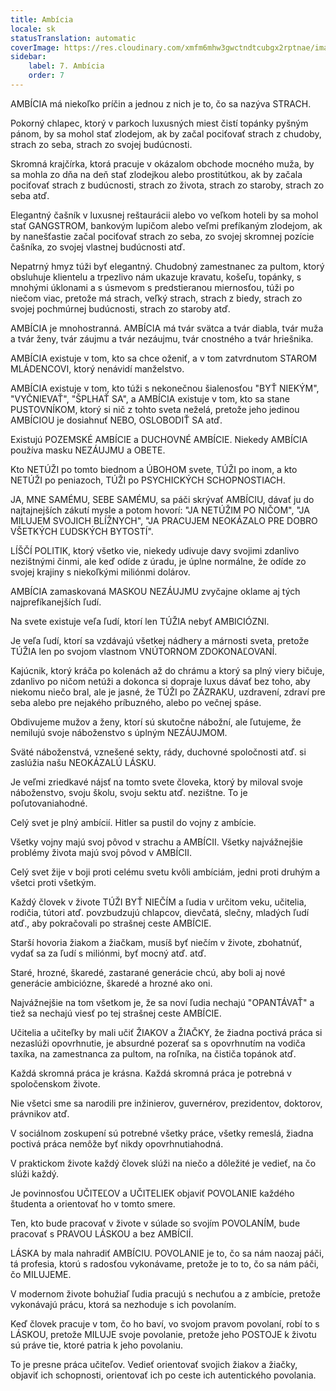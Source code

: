 ```yaml
---
title: Ambícia
locale: sk
statusTranslation: automatic
coverImage: https://res.cloudinary.com/xmfm6mhw3gwctndtcubgx2rptnae/image/upload/v1740337243/small_cover_educacion_fundamental_a051170f1c.webp
sidebar:
    label: 7. Ambícia
    order: 7
---
```

AMBÍCIA má niekoľko príčin a jednou z nich je to, čo sa nazýva STRACH.

Pokorný chlapec, ktorý v parkoch luxusných miest čistí topánky pyšným pánom, by sa mohol stať zlodejom, ak by začal pociťovať strach z chudoby, strach zo seba, strach zo svojej budúcnosti.

Skromná krajčírka, ktorá pracuje v okázalom obchode mocného muža, by sa mohla zo dňa na deň stať zlodejkou alebo prostitútkou, ak by začala pociťovať strach z budúcnosti, strach zo života, strach zo staroby, strach zo seba atď.

Elegantný čašník v luxusnej reštaurácii alebo vo veľkom hoteli by sa mohol stať GANGSTROM, bankovým lupičom alebo veľmi prefíkaným zlodejom, ak by nanešťastie začal pociťovať strach zo seba, zo svojej skromnej pozície čašníka, zo svojej vlastnej budúcnosti atď.

Nepatrný hmyz túži byť elegantný. Chudobný zamestnanec za pultom, ktorý obsluhuje klientelu a trpezlivo nám ukazuje kravatu, košeľu, topánky, s mnohými úklonami a s úsmevom s predstieranou miernosťou, túži po niečom viac, pretože má strach, veľký strach, strach z biedy, strach zo svojej pochmúrnej budúcnosti, strach zo staroby atď.

AMBÍCIA je mnohostranná. AMBÍCIA má tvár svätca a tvár diabla, tvár muža a tvár ženy, tvár záujmu a tvár nezáujmu, tvár cnostného a tvár hriešnika.

AMBÍCIA existuje v tom, kto sa chce oženiť, a v tom zatvrdnutom STAROM MLÁDENCOVI, ktorý nenávidí manželstvo.

AMBÍCIA existuje v tom, kto túži s nekonečnou šialenosťou "BYŤ NIEKÝM", "VYČNIEVAŤ", "ŠPLHAŤ SA", a AMBÍCIA existuje v tom, kto sa stane PUSTOVNÍKOM, ktorý si nič z tohto sveta neželá, pretože jeho jedinou AMBÍCIOU je dosiahnuť NEBO, OSLOBODIŤ SA atď.

Existujú POZEMSKÉ AMBÍCIE a DUCHOVNÉ AMBÍCIE. Niekedy AMBÍCIA používa masku NEZÁUJMU a OBETE.

Kto NETÚŽI po tomto biednom a ÚBOHOM svete, TÚŽI po inom, a kto NETÚŽI po peniazoch, TÚŽI po PSYCHICKÝCH SCHOPNOSTIACH.

JA, MNE SAMÉMU, SEBE SAMÉMU, sa páči skrývať AMBÍCIU, dávať ju do najtajnejších zákutí mysle a potom hovorí: "JA NETÚŽIM PO NIČOM", "JA MILUJEM SVOJICH BLÍŽNYCH", "JA PRACUJEM NEOKÁZALO PRE DOBRO VŠETKÝCH ĽUDSKÝCH BYTOSTÍ".

LÍŠČÍ POLITIK, ktorý všetko vie, niekedy udivuje davy svojimi zdanlivo nezištnými činmi, ale keď odíde z úradu, je úplne normálne, že odíde zo svojej krajiny s niekoľkými miliónmi dolárov.

AMBÍCIA zamaskovaná MASKOU NEZÁUJMU zvyčajne oklame aj tých najprefíkanejších ľudí.

Na svete existuje veľa ľudí, ktorí len TÚŽIA nebyť AMBICIÓZNI.

Je veľa ľudí, ktorí sa vzdávajú všetkej nádhery a márnosti sveta, pretože TÚŽIA len po svojom vlastnom VNÚTORNOM ZDOKONAĽOVANÍ.

Kajúcnik, ktorý kráča po kolenách až do chrámu a ktorý sa plný viery bičuje, zdanlivo po ničom netúži a dokonca si dopraje luxus dávať bez toho, aby niekomu niečo bral, ale je jasné, že TÚŽI po ZÁZRAKU, uzdravení, zdraví pre seba alebo pre nejakého príbuzného, alebo po večnej spáse.

Obdivujeme mužov a ženy, ktorí sú skutočne nábožní, ale ľutujeme, že nemilujú svoje náboženstvo s úplným NEZÁUJMOM.

Sväté náboženstvá, vznešené sekty, rády, duchovné spoločnosti atď. si zaslúžia našu NEOKÁZALÚ LÁSKU.

Je veľmi zriedkavé nájsť na tomto svete človeka, ktorý by miloval svoje náboženstvo, svoju školu, svoju sektu atď. nezištne. To je poľutovaniahodné.

Celý svet je plný ambícií. Hitler sa pustil do vojny z ambície.

Všetky vojny majú svoj pôvod v strachu a AMBÍCII. Všetky najvážnejšie problémy života majú svoj pôvod v AMBÍCII.

Celý svet žije v boji proti celému svetu kvôli ambíciám, jedni proti druhým a všetci proti všetkým.

Každý človek v živote TÚŽI BYŤ NIEČÍM a ľudia v určitom veku, učitelia, rodičia, tútori atď. povzbudzujú chlapcov, dievčatá, slečny, mladých ľudí atď., aby pokračovali po strašnej ceste AMBÍCIE.

Starší hovoria žiakom a žiačkam, musíš byť niečím v živote, zbohatnúť, vydať sa za ľudí s miliónmi, byť mocný atď. atď.

Staré, hrozné, škaredé, zastarané generácie chcú, aby boli aj nové generácie ambiciózne, škaredé a hrozné ako oni.

Najvážnejšie na tom všetkom je, že sa noví ľudia nechajú "OPANTÁVAŤ" a tiež sa nechajú viesť po tej strašnej ceste AMBÍCIE.

Učitelia a učiteľky by mali učiť ŽIAKOV a ŽIAČKY, že žiadna poctivá práca si nezaslúži opovrhnutie, je absurdné pozerať sa s opovrhnutím na vodiča taxíka, na zamestnanca za pultom, na roľníka, na čističa topánok atď.

Každá skromná práca je krásna. Každá skromná práca je potrebná v spoločenskom živote.

Nie všetci sme sa narodili pre inžinierov, guvernérov, prezidentov, doktorov, právnikov atď.

V sociálnom zoskupení sú potrebné všetky práce, všetky remeslá, žiadna poctivá práca nemôže byť nikdy opovrhnutiahodná.

V praktickom živote každý človek slúži na niečo a dôležité je vedieť, na čo slúži každý.

Je povinnosťou UČITEĽOV a UČITELIEK objaviť POVOLANIE každého študenta a orientovať ho v tomto smere.

Ten, kto bude pracovať v živote v súlade so svojím POVOLANÍM, bude pracovať s PRAVOU LÁSKOU a bez AMBÍCIÍ.

LÁSKA by mala nahradiť AMBÍCIU. POVOLANIE je to, čo sa nám naozaj páči, tá profesia, ktorú s radosťou vykonávame, pretože je to to, čo sa nám páči, čo MILUJEME.

V modernom živote bohužiaľ ľudia pracujú s nechuťou a z ambície, pretože vykonávajú prácu, ktorá sa nezhoduje s ich povolaním.

Keď človek pracuje v tom, čo ho baví, vo svojom pravom povolaní, robí to s LÁSKOU, pretože MILUJE svoje povolanie, pretože jeho POSTOJE k životu sú práve tie, ktoré patria k jeho povolaniu.

To je presne práca učiteľov. Vedieť orientovať svojich žiakov a žiačky, objaviť ich schopnosti, orientovať ich po ceste ich autentického povolania.

